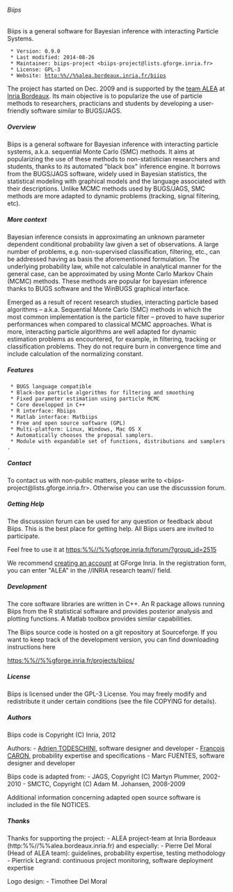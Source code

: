 ====== Biips ======

Biips is a general software for Bayesian inference with interacting Particle Systems.

  * Version: 0.9.0
  * Last modified: 2014-08-26
  * Maintainer: biips-project <biips-project@lists.gforge.inria.fr>
  * License: GPL-3
  * Website: http:%%//%%alea.bordeaux.inria.fr/biips

The project has started on Dec. 2009 and is supported by the [[http://alea.bordeaux.inria.fr/|team ALEA]] at [[http://www.inria.fr/centre/bordeaux|Inria Bordeaux]]. Its main objective is to popularize the use of particle methods to researchers, practicians and students by developing a user-friendly software similar to BUGS/JAGS.

===== Overview =====

Biips is a general software for Bayesian inference with interacting particle systems, a.k.a. sequential Monte Carlo (SMC) methods. It aims at popularizing the use of these methods to non-statistician researchers and students, thanks to its automated "black box" inference engine. It borrows from the BUGS/JAGS software, widely used in Bayesian statistics, the statistical modeling with graphical models and the language associated with their descriptions. Unlike MCMC methods used by BUGS/JAGS, SMC methods are more adapted to dynamic problems (tracking, signal filtering, etc).

===== More context =====

Bayesian inference consists in approximating an unknown parameter dependent conditional probability law given a set of observations. A large number of problems, e.g. non-supervised classification, filtering, etc., can be addressed having as basis the aforementioned formulation. The underlying probability law, while not calculable in analytical manner for the general case, can be approximated by using Monte Carlo Markov Chain (MCMC) methods. These methods are popular for bayesian inference thanks to BUGS software and the WinBUGS graphical interface.

Emerged as a result of recent research studies, interacting particle based algorithms – a.k.a. Sequential Monte Carlo (SMC) methods in which the most common implementation is the particle filter – proved to have superior performances when compared to classical MCMC approaches. What is more, interacting particle algorithms are well adapted for dynamic estimation problems as encountered, for example, in filtering, tracking or classification problems. They do not require burn in convergence time and include calculation of the normalizing constant.

===== Features =====

  * BUGS language compatible
  * Black-box particle algorithms for filtering and smoothing
  * Fixed parameter estimation using particle MCMC
  * Core developped in C++
  * R interface: Rbiips
  * Matlab interface: Matbiips
  * Free and open source software (GPL)
  * Multi-platform: Linux, Windows, Mac OS X
  * Automatically chooses the proposal samplers.
  * Module with expandable set of functions, distributions and samplers.

===== Contact =====

To contact us with non-public matters, please write to <biips-project@lists.gforge.inria.fr>. Otherwise you can use the discusssion forum.

===== Getting Help =====

The discusssion forum can be used for any question or feedback about Biips. This is the best place for getting help. All Biips users are invited to participate.

Feel free to use it at https:%%//%%gforge.inria.fr/forum/?group_id=2515

We recommend [[https://gforge.inria.fr/account/register.php|creating an account]] at GForge Inria. In the registration form, you can enter "ALEA" in the //INRIA research team// field.

===== Development =====

The core software libraries are written in C++. An R package allows running Biips from the R statistical software and provides posterior analysis and plotting functions. A Matlab toolbox provides similar capabilities.

The Biips source code is hosted on a git repository at Sourceforge. If you want to keep track of the development version, you can find downloading instructions here

https:%%//%%gforge.inria.fr/projects/biips/

===== License =====

Biips is licensed under the GPL-3 License. You may freely modify and redistribute it under certain conditions (see the file COPYING for details).

===== Authors =====

Biips code is Copyright (C) Inria, 2012

Authors: - [[https://sites.google.com/site/adrientodeschini/|Adrien TODESCHINI]], software designer and developer - [[http://www.stats.ox.ac.uk/~caron/|Francois CARON]], probability expertise and specifications - Marc FUENTES, software designer and developer

Biips code is adapted from: - JAGS, Copyright (C) Martyn Plummer, 2002-2010 - SMCTC, Copyright (C) Adam M. Johansen, 2008-2009

Additional information concerning adapted open source software is included in the file NOTICES.

===== Thanks =====

Thanks for supporting the project: - ALEA project-team at Inria Bordeaux (http:%%//%%alea.bordeaux.inria.fr) and especially: - Pierre Del Moral (Head of ALEA team): guidelines, probability expertise, testing methodology - Pierrick Legrand: continuous project monitoring, software deployment expertise

Logo design: - Timothee Del Moral

